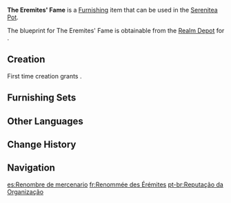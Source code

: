 {{Furnishing Infobox
|id             = 373361
|image          = Item The Eremites' Fame.png
|category       = Landscape
|subcategory    = Ornament
|quality        = 3
|adeptal_energy = 60
|load           = 35
|reduced_load   = 24
|description    = [[The Eremites]]' flag flies proudly. It is woven from thick, red satin, and the golden-stitched crest is made with great care and precision. It is said that scattered Eremite mercenaries won't give up their will to fight as long as they can still see this flag. In fact, even snapping the flag wouldn't cause the mercenaries to give up their fight... The warriors will only flee in such a situation if they have encountered an extremely powerful enemy.
|mention        = The Eremites
|blueprint      = Realm Depot
|source1        = 
}}
'''The Eremites' Fame''' is a [[Furnishing]] item that can be used in the [[Serenitea Pot]].

The blueprint for The Eremites' Fame is obtainable from the [[Realm Depot]] for {{Item|Realm Currency|24|x=160}}.

==Creation==
First time creation grants {{Item|Trust|24|x=60}}.
{{Recipe
|type = Creation
|time = 14h
|Iron Chunk = 8
|Fabric = 4
|sort = Iron Chunk;Fabric
}}

==Furnishing Sets==
{{Craft Usage|type=Furnishing Set}}

==Other Languages==
{{Other Languages
|default_hidden = 1
|en      = The Eremites' Fame
|zhs     = 「旅团的盛名」
|zhs_rm  = "Lǚtuán de Shèngmíng"
|zht     = 「旅團的盛名」
|zht_rm  = "Lǚtuán de Shèngmíng"
|ja      = 「旅団の名誉」
|ja_rm   = "Ryodan no Meiyo"
|ko      = 「여단의 명성」
|ko_rm   = "Yeodan-ui Myeongseong"
|es      = Renombre de mercenario
|fr      = Renommée des Érémites
|ru      = Слава Пустынников
|th      = "ชื่อเสียงอันเกรียงไกรของกลุ่มคณะ"
|th_rm   = 
|vi      = Thanh Danh Lữ Đoàn
|de      = „Ruhm der Brigaden“
|id      = Nama Besar Eremite
|pt      = Reputação da Organização
|tr      = Münzevilerin Namı
|it      = Fama degli Eremiti
}}

==Change History==
{{Change History|3.2}}

==Navigation==
{{Furnishing Navbox|exterior}}

[[es:Renombre de mercenario]]
[[fr:Renommée des Érémites]]
[[pt-br:Reputação da Organização]]